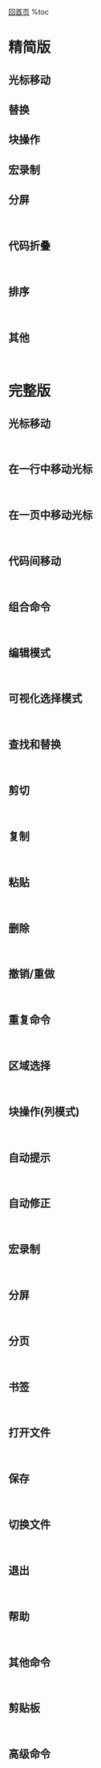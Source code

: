 [[../../index|回首页]]
%toc

= 精简版 =

== 光标移动 ==
{{{c
    ;        重复前一次输入的f t F T 命令
    ,        反方向重复前一次输入的f t F T 命令

    * #      匹配光标所在单词移动 *到下一个 #到上一个
    Ctrl+O   到光标的上一个位置
    Ctrl+I   到光标的下一个位置
    gd       光标移动到变量的定义处

    [[       到上一个函数块的{
    ]]       到下一个函数块的{
    []       到上一个函数块的}
    ][       到下一个函数块的}
    [{       到代码块的{
    ]}       到代码块的}
  }}}

== 替换 ==
{{{c
    :s/word1/word2          将光标所在行的第一个word1替换为word2
    :s/word1/word2/g        将光标所在行的word1替换为word2
    :n1,n2s/word1/word2/g   在第n1行和n2行之间寻找word1这个字符串，并且将其替换为word2.
    :%s/word1/word2/g
  }}}

== 块操作 ==
{{{c
    0 <C-V> 开始选 I-- [ESC]   在一块的行头添加'--'
    <C-V> 开始选 $ A-- [ESC]   在一块的行尾添加'--'
  }}}

== 宏录制 ==
{{{c
    qa 把操作记录在寄存器a
    @a replay被录制的宏
    @@ replay最新录制的宏
    q 停止录制
    例:
    在一个只有一行且这一行只有"1"的文本中,键入如下命令:
    qaYp<Ctrl-A>q
    qa 开始录制
    Yp 复制行
    <Ctrl-A> 增加1
    q 停止录制
    @a 在1下面写下2
    @@ 在2下面写下3
    100@@ 会创建新的100行,并把数据增加到103
  }}}

== 分屏 ==
    {{{c
    :sp                创建水平分屏,可以接文件名
    :vsp               创建垂直分屏,可以接文件名
    <C-W>f             水平分屏打开光标所在处的文件
    <C-W><C-W>         在分屏之间切换
    <C-W><hjkl>        切换分屏。
    <C-W>_             让分屏最高
    <C-W>|             让分屏最宽
    <C-W>+ / <C-W>-    增加/减少尺寸
    <C-W>=             让窗口一样大
    <C-W><HJKL>        移动窗口
  }}}

== 代码折叠 ==
    {{{c
    zo                 打开光标位置的折叠代码；
    zc                 折叠光标位置的代码；
    zr                 将文件中所有折叠的代码打开；
    zm                 将文件中所有打开的代码折叠；
    zR                 作用和 zr 类似，但会打开子折叠（折叠中的折叠）；
    zM                 作用和 zm 类似，但会关闭子折叠；
    zi                 折叠与打开操作之间的切换命令；
  }}}

== 排序 ==

    {{{c
    :[range]sor[t][!] [i][u][r][n][x][o] [/{pattern}/]
                       给 [range] 里的行排序。如果没有给出行范围，给所有行排序。
                       带 [!] 则反向排序。
                       带 [i] 则忽略大小写。
                       带 [n] 则排序基于每行的第一个十进制数 (在 {pattern} 匹配之后或之内)。 
                       数值包含前导的 '-'。
                       带 [x] 则排序基于每行的第一个十六进制数 (在 {pattern} 匹配之后或之内)。忽略引导的 "0x" 或 "0X"。
                       数值包含前导的 '-'。
                       带 [o] 则排序基于每行的第一个八进制数 (在 {pattern} 匹配之后或之内)。
                       带 [u] 则只保留完全相同的行的第一行 (如果带 [i]，忽略 大小写的区别)。
                       没有这个标志位，完全相同的行的序列会按照它们原来的顺序被保留下来。
                       注意 引导和拖尾的空白差异会导致不相同的行。
                       如果指定 /{pattern}/ 并且没有 [r] 标志位，跳过匹配{pattern} 的文本，使得排序在匹配之后的内容上进行。
                       除了斜杠以外，任何非字母的字符都可以。
                       
                       例如，要按第二个逗号分隔的字段排序:
                               :sort /[^,]*,/
                       按虚拟第 10 列的文本排序 (从而忽略制表和空格的区别):
                               :sort /.*\%10v/
                       按每行的第一个数值排序，不管它前面有什么:
                               :sort /.\{-}\ze\d/
                       (说明: ".\{-}" 匹配任何文本，"\ze" 设置匹配结束位置，\d 匹配单个数位。)
                       带 [r] 则排序在匹配 {pattern} 的文本上进行，而不是如上所述的用它之后的文本。
                       例如，要按每行的前三个字母排序且只看这三个字母:
                               :sort /\a\a\a/ r

                       如果使用 {pattern}，不匹配 {pattern} 的行按照它们原来的顺序被保留，但和匹配 {pattern} 的行分开。如果反向排
                       序，它们会以反向顺序出现，并在排序好的行之后。否则它们会以原有顺序出现，在排序好的行之前。
                       如果 {pattern} 为空 (例如指定 //)，则使用最近使用的搜索模式。这样你可以先试好模式，然后在执行。
    注意 `:sort` 和 `:global` 一起使用并不能对匹配的行进行排序，这样做没有意义。
    排序的细节取决于使用的库函数。不能保证它是 "稳定" 排序，也不能保证排序依赖于当前的 locale。你要自己试试才知道。
    排序可以被中断，但在整个过程里如果中断得太晚，最后可能会出现重复的行。这取决于使用的系统库函数。
     }}}

== 其他 ==
    {{{c
    gU                 变大写
    gu                 变小写
    :r filename        将filename的内容插入到当前光标
    :map               列出所有键盘映射
    :nmap              列出normal模式下的键盘映射
    :nmap x            查看在normal状态下x绑定的命令
    :set all           显示目前所有的环境参数值
    :set               显示与系统默认值不同的参数值
  }}}

= 完整版 =

== 光标移动 ==
    {{{c
    h           左
    j           下
    k           上
    l           右
}}}

== 在一行中移动光标 ==
    {{{c
    0           HOME
    ^           到本行第一个非BLANK字符
    $           END
    g_          到本行最后一个非BLANK字符
    fX          FX 到X的字符处(f向后找,F向前找)
    tX          TX 到X前的字符(t向后找,T向前找)
    3fa         到第3个a处
    ;           重复前一次输入的f t F T 命令
    ,           反方向重复前一次输入的f t F T 命令
    b           B 到上一个单词的开头(b判断单词只由数字,字符和下划线组成 B判断单词由BLANK分割)
    w           W 到下一个单词的开头(w判断单词只由数字,字符和下划线组成 W判断单词由BLANK分割)
    ge gE       到上一个单词的结尾(ge判断单词只由数字,字符和下划线组成 gE判断单词由BLANK分割)
    e E         到下一个单词的结尾(e判断单词只由数字,字符和下划线组成 E判断单词由BLANK分割)
}}}


== 在一页中移动光标 ==
    {{{c
    H           到当前窗口的顶部 3H 到当前窗口顶部第三行
    M           到当前窗口的中间
    L           到当前窗口的底部 3L 到当前窗口底部向上数第三行
    NG          到第N行
    :N          到第N行
    N回车       光标向下移动N行
    gg          到第一行 相当于1G,:1
    G           到最后一行
    Ctrl+F      PageDown
    Ctrl+B      PageUp
    Ctrl+D      下翻半页
    Ctrl+U      上翻半页
    zt          把光标所在行移动到窗口的顶部
    zz          把光标所在行移动到窗口的中间
    zb          把光标所在行移动到窗口的底部
    * #         匹配光标所在单词移动 *到下一个 #到上一个
    Ctrl+O      到光标的上一个位置
    Ctrl+I      到光标的下一个位置
    gd          光标移动到变量的定义处
}}}

== 代码间移动 ==
    {{{c
    %           匹配括号移动,包括(){}[],需要先把光标移到括号上
    [[          到上一个函数块的{
    ]]          到下一个函数块的{
    []          到上一个函数块的}
    ][          到下一个函数块的}
    [{          到代码块的{
    ]}          到代码块的}
}}}

== 组合命令 ==
    {{{c
    <start position><command><end position>
    例:
    0y$         表示先到行头,开始复制,一直到行尾
    ye          表示从当前位置一直复制到本单词的最后一个字符
    y2/foo      复制两个"foo"之间的字符串(有点没懂)
    dt"         删除所有内容,直到遇到"
}}}

== 编辑模式 ==
    {{{c
    ESC         命令模式,也可以Ctrl+C Ctrl+[
    Ctrl+O      临时进入命令模式
    i a o O cw  进入Insert模式
    i           光标前插入
    I           在当前所在行第一个非BLANK字符处插入
    a           光标后插入
    A           从当前行最后一个字符处插入
    o           在当前行后插入一个新行
    O           在当前行前插入一个新行
    r           进入覆盖模式,只覆盖一次
    R           进入覆盖模式,一直覆盖,直到ESC
    cN          删除光标位置后到命令N处的字符并且进入到Insert模式
    如:
    cw          删除光标位置后到一个单词结尾的字符并且进入到Inset模式
    C           删除光标位置后所有字符并且进入到Insert模式
}}}

== 可视化选择模式 ==
    {{{c
    v           进入可视化选择模式
    V           选中一行
    在选中以后,可以:
    J           把所有的行变成一行
    < >         左右缩进
    =           自动缩进
}}}

== 查找和替换 ==
    {{{c
    :nohl                   取消查找结果高亮
    /XXX                    向下搜索XXX的字符串,如果搜索出多个结果,可按n键到下一个 N到上一个
    ?XXX                    向上搜索XXX的字符串,如果搜索出多个结果,可按n键到下一个 N到上一个
    :s/word1/word2          将光标所在行的第一个word1替换为word2
    :s/word1/word2/g        将光标所在行的word1替换为word2
    :n1,n2s/word1/word2/g   在第n1行和n2行之间寻找word1这个字符串，并且将其替换为word2.
    :1,$s/word1/word2/g     从第一行到最后一行寻找word1这个字符串，并且将其替换为word2.
    或者用
    :%s/word1/word2/g
    :1,$s/word1/word2/gc    从第一行到最后一行寻找word1这个字符串，并且将其替换为word2.且在替换前显示提示字符给用户确认是否需要替换。
}}}

== 剪切 ==
    {{{c
    d              剪切一段文本,通常需要组合命令或者选择模式下使用
    dd             剪切当前行
}}}

== 复制 ==
    {{{c
    y              复制一段文本,通常需要组合命令或者选择模式下使用
    yy             复制当前行
}}}

== 粘贴 ==
    {{{c
    P              在当前位置之前粘贴
    p              在当前位置之后粘贴
}}}

== 删除 ==
    {{{c
    x              Delete
    X              Backspace
}}}

== 撤销/重做 ==
    {{{c
    u              undo
    Ctrl+R         redo
}}}

== 重复命令 ==
    {{{c
    .              重复上一次的命令
    N<command>     重复某个命令N次 如3p,就粘贴3次 100idesu [ESC] 会写下100个"desu "
}}}

== 区域选择 ==
    {{{c
    <action>a<object>和<action>i<object>
    action可以是任何的命令,如d(剪切),y(复制),v(可视模式选择)
    object可能是:w一个单词,W一个以空格为分隔的单词,s一个句子,p一个段落,也可以是一个特别的字符" ' ) } ]
    a和i好像只有当object为" ' ) } ]时有区别,a表示选择的时候包含了object,i表示选择的时候不包含object
    例
    va{ 选定一个代码块
    ci( 删除一个()里的所有字符并进入到编辑模式
    di( 删除一个()里的所有字符不进入编辑模式
}}}

== 块操作(列模式) ==
    {{{c
    例:
    0 <Ctrl+V> <Ctrl+D> I-- [ESC]
    0 到行头
    <Ctrl+V> 开始块操作
    <Ctrl+D> 向下移动(也可以使用hjkl来移动光标,或是使用%,或是别的)
    I-- [ESC] I是插入,插入“--”,按ESC键来为每一行生效
    例:
    <Ctrl-V>
    选中相关的行(可使用 j 或 <Ctrl-D> 或是 /pattern 或是 % 等...)
    $ 到行最后
    A (a不行)输入字符串,按 ESC 

    在Windows下的vim,使用 <Ctrl-Q>而不是<Ctrl-V>,<Ctrl-V>是拷贝剪贴板
}}}

== 自动提示 ==
    {{{c
    在Insert模式下,输入一个词的开头以后按<Ctrl-N>或者<Ctrl-P>,自动补齐
}}}

== 自动修正 ==
    {{{c
    :abbr Lunix Linux 这样在输入Lunix以后会自动变成Linux
    :abbr MS Mandrake Software 用来缩写也很方便
}}}

== 宏录制 ==
    {{{c
    qa 把操作记录在寄存器a
    @a replay被录制的宏
    @@ replay最新录制的宏
    q 停止录制
    例:
    在一个只有一行且这一行只有"1"的文本中,键入如下命令:
    qaYp<Ctrl-A>q
    qa 开始录制
    Yp 复制行
    <Ctrl-A> 增加1
    q 停止录制
    @a 在1下面写下2
    @@ 在2下面写下3
    100@@ 会创建新的100行,并把数据增加到103
}}}

== 分屏 ==
    {{{c
    :split :sp                创建分屏,可以接文件名
    :vsplit :vsp              创建垂直分屏,可以接文件名
    <C-W>f                    水平分屏打开光标所在处的文件
    <C-W><C-W>                在分屏之间切换
    <Ctrl+W><dir>             dir就是方向,可以是 hjkl 或是 ←↓↑→ 中的一个,其用来切换分屏。
    <Ctrl+W>_ 或<Ctrl+W>|     最大化尺寸
    <Ctrl+W>+ (或 <Ctrl+W>-)  增加(减少)尺寸
}}}

== 分页 ==
    {{{c
    :tabnew                      新建一个分页
    :tabedit path/to/file        新建一个分页并在这个分页打开或新建一个文件 现简写为:Te
    :tabfind path/to/file        在分页文件中查询一个文件名
    Ctrl+PageUp Ctrl+PageDown    在分页之间切换
}}}

== 书签 ==
    {{{c
    Normal mode下按m<reg>作书签,<reg>指26个命名寄存器中的一个,这样,会在当前光标的位置标记一个书签,名字为 <reg>

    `a          到书签a处 注意,这个不是单引号，它一般位于大部分键盘的 1 的左边
    'a          到书签a所在的行 这里用的是单引号，将跳到书签所在的行

    `.          到上次编辑文件的地方 这个命令很有用，而且你不用自己去标记它，注意这里输入的是反引号`,精确到点
    '.          到上次编辑文件所在行 注意这里是精确到行,输入的是引号'

    '^或`^      回到最后一次插入状态返回的位置

    :marks      查看当前所有书签的列表
}}}

== 打开文件 ==
    {{{c
    :e XXX      打开一个文件
}}}

== 保存 ==
    {{{c
    :w          存盘,可以跟文件名
    :saveas XXX 另存为
}}}

== 切换文件 ==
    {{{c
    :bn         切换下一个文件
    :bp         切换上一个文件
    :n          编辑下一个文件
    :N          编辑上一个文件
    :files      列出目前vim打开的所有文件
}}}

== 退出 ==
    {{{c
    :wq :x ZZ   保存后退出
    :q!         强制退出
    :qa!        强制退出所有的正在编辑的文件
}}}

== 帮助 ==
    {{{c
    :help <command>
}}}

== 其他命令 ==
    {{{c
    v           可视化选择
    gU          变大写
    gu          变小写
    :!cmd       执行一个外部命令,如:!ls
    :r filename 将filename的内容插入到当前光标
    :map        列出所有键盘映射
    :nmap       列出normal模式下的键盘映射
    :nmap x     查看在normal状态下x绑定的命令
    :set all    显示目前所有的环境参数值
    :set        显示与系统默认值不同的参数值
}}}

== 剪贴板 ==
    {{{c
    系统粘贴板 输入模式按Shift+Insert
    vim有18个粘贴板，分别是0 1 2 ... 9 - * + . : % / 
    用:reg命令可以查看各个粘贴板里的内容
    在vim中简单用y只是复制到"（双引号)粘贴板里，同样用p粘贴的也是这个粘贴板里的内容
    要将vim的内容复制到某个粘贴板，需要选择要复制的内容，然后按 "Ny 完成复制，其中N为粘贴板号，如 "ay
    "号粘贴板（临时粘贴板）比较特殊，直接按y就复制到这个粘贴板中了，直接按p就粘贴这个粘贴板中的内容
    +号粘贴板是系统粘贴板，用 "+y 将内容复制到该粘贴板后可以使用Ctrl＋V将其粘贴到其他文档（如firefox、gedit）中
    同理，要把在其他地方用Ctrl＋C或右键复制的内容复制到vim中，需要在正常模式下按 "+p
}}}

== 高级命令 ==
    {{{c
    :set xxx                设置某个选项
    :set xxx?               查看某个选项的值
    :scriptnames            列出所有配置文件

    :help CTRL_A            查看C-a的帮助
    :help i_CTRL_A          查看插入模式下C-a的帮助
    :help -t                查看-t这个命令行参数的帮助
    :help 'number'          查看number这个选项的帮助
    :help E37               查看错误号为E37的帮助
    
    Ctrl+G                  获得当前位置信息(文件名,当前行号,总行数...)
      }}}
